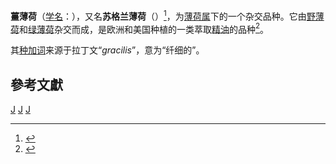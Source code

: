 {{Speciesbox 
| image = Mentha_gracilis_and_rotundifolia_MN_2007.JPG
| image_caption = 薑薄荷
| genus = Mentha
| species = {{hybrid}} gracilis
| authority = [[William_Sole|Sole]], 1798
}}

'''薑薄荷'''（[[学名|学名]]：'''''{{lang|la|Mentha × gracilis}}'''''），又名'''苏格兰薄荷'''（{{lang|en|Scotchmint}}）<ref>{{cite book |last=Quattrocchi |first=Umberto |title=CRC World dictionary of plant names: Common names, Scientific Names, Eponyms, Sonyonyms, and Etymology |volume=III M-Q |year=1947- |publisher=CRC Press |pages=1659}}</ref>，为[[薄荷属|薄荷属]]下的一个杂交品种。它由[[野薄荷|野薄荷]]和[[绿薄荷|绿薄荷]]杂交而成，是欧洲和美国种植的一类萃取[[精油|精油]]的品种<ref>{{cite book |last=Quattrocchi |first=Umberto |title=CRC World dictionary of plant names: Common names, Scientific Names, Eponyms, Sonyonyms, and Etymology |volume=III M-Q |date=2000 |publisher=CRC Press |pages=1659}}</ref>。

其[[种加词|种加词]]来源于拉丁文“''gracilis''”，意为“纤细的”。

==參考文獻==
{{reflist}}
{{Taxonbar|from=Q163136}}

[[Category:薄荷属|J]]
[[Category:香草|J]]
[[Category:1798年描述的植物|J]]


{{植物小作品}}